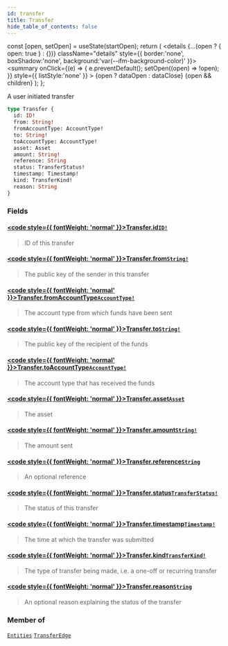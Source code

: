 ```yaml
---
id: transfer
title: Transfer
hide_table_of_contents: false
---
```







  const [open, setOpen] = useState(startOpen);
  return (
    <details {...(open ? { open: true } : {})} className="details" style={{ border:'none', boxShadow:'none', background:'var(--ifm-background-color)' }}>
      <summary
        onClick={(e) => {
          e.preventDefault();
          setOpen((open) => !open);
        }}
        style={{ listStyle:'none' }}
      >
      {open ? dataOpen : dataClose}
      </summary>
      {open && children}
    </details>
  );
};




A user initiated transfer


```graphql
type Transfer {
  id: ID!
  from: String!
  fromAccountType: AccountType!
  to: String!
  toAccountType: AccountType!
  asset: Asset
  amount: String!
  reference: String
  status: TransferStatus!
  timestamp: Timestamp!
  kind: TransferKind!
  reason: String
}
```


### Fields

#### [<code style={{ fontWeight: 'normal' }}>Transfer.<b>id</b></code>](#)<Bullet />[`ID!`](/testnet/api/graphql/scalars/id) <Badge class="secondary" text="non-null"/> <Badge class="secondary" text="scalar"/>
> ID of this transfer
> 

#### [<code style={{ fontWeight: 'normal' }}>Transfer.<b>from</b></code>](#)<Bullet />[`String!`](/testnet/api/graphql/scalars/string) <Badge class="secondary" text="non-null"/> <Badge class="secondary" text="scalar"/>
> The public key of the sender in this transfer
> 

#### [<code style={{ fontWeight: 'normal' }}>Transfer.<b>fromAccountType</b></code>](#)<Bullet />[`AccountType!`](/testnet/api/graphql/enums/account-type) <Badge class="secondary" text="non-null"/> <Badge class="secondary" text="enum"/>
> The account type from which funds have been sent
> 

#### [<code style={{ fontWeight: 'normal' }}>Transfer.<b>to</b></code>](#)<Bullet />[`String!`](/testnet/api/graphql/scalars/string) <Badge class="secondary" text="non-null"/> <Badge class="secondary" text="scalar"/>
> The public key of the recipient of the funds
> 

#### [<code style={{ fontWeight: 'normal' }}>Transfer.<b>toAccountType</b></code>](#)<Bullet />[`AccountType!`](/testnet/api/graphql/enums/account-type) <Badge class="secondary" text="non-null"/> <Badge class="secondary" text="enum"/>
> The account type that has received the funds
> 

#### [<code style={{ fontWeight: 'normal' }}>Transfer.<b>asset</b></code>](#)<Bullet />[`Asset`](/testnet/api/graphql/objects/asset) <Badge class="secondary" text="object"/>
> The asset
> 

#### [<code style={{ fontWeight: 'normal' }}>Transfer.<b>amount</b></code>](#)<Bullet />[`String!`](/testnet/api/graphql/scalars/string) <Badge class="secondary" text="non-null"/> <Badge class="secondary" text="scalar"/>
> The amount sent
> 

#### [<code style={{ fontWeight: 'normal' }}>Transfer.<b>reference</b></code>](#)<Bullet />[`String`](/testnet/api/graphql/scalars/string) <Badge class="secondary" text="scalar"/>
> An optional reference
> 

#### [<code style={{ fontWeight: 'normal' }}>Transfer.<b>status</b></code>](#)<Bullet />[`TransferStatus!`](/testnet/api/graphql/enums/transfer-status) <Badge class="secondary" text="non-null"/> <Badge class="secondary" text="enum"/>
> The status of this transfer
> 

#### [<code style={{ fontWeight: 'normal' }}>Transfer.<b>timestamp</b></code>](#)<Bullet />[`Timestamp!`](/testnet/api/graphql/scalars/timestamp) <Badge class="secondary" text="non-null"/> <Badge class="secondary" text="scalar"/>
> The time at which the transfer was submitted
> 

#### [<code style={{ fontWeight: 'normal' }}>Transfer.<b>kind</b></code>](#)<Bullet />[`TransferKind!`](/testnet/api/graphql/unions/transfer-kind) <Badge class="secondary" text="non-null"/> <Badge class="secondary" text="union"/>
> The type of transfer being made, i.e. a one-off or recurring transfer
> 

#### [<code style={{ fontWeight: 'normal' }}>Transfer.<b>reason</b></code>](#)<Bullet />[`String`](/testnet/api/graphql/scalars/string) <Badge class="secondary" text="scalar"/>
> An optional reason explaining the status of the transfer
> 



### Member of

[`Entities`](/testnet/api/graphql/objects/entities)  <Badge class="secondary" text="object"/><Bullet />[`TransferEdge`](/testnet/api/graphql/objects/transfer-edge)  <Badge class="secondary" text="object"/>

